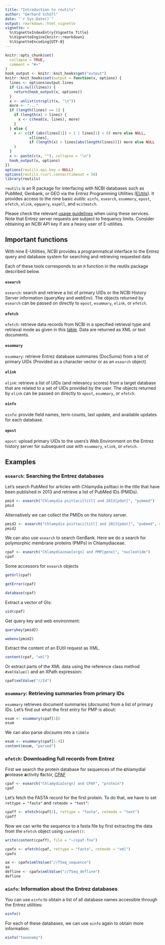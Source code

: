 ```yaml
---
title: "Introduction to reutils"
author: "Gerhard Schöfl"
date: "`r Sys.Date()`"
output: rmarkdown::html_vignette
vignette: >
  %\VignetteIndexEntry{Vignette Title}
  %\VignetteEngine{knitr::rmarkdown}
  %\VignetteEncoding{UTF-8}
---
```


```r
knitr::opts_chunk$set(
  collapse = TRUE,
  comment = "#>"
)
hook_output <- knitr::knit_hooks$get("output")
knitr::knit_hooks$set(output = function(x, options) {
  lines <- options$output.lines
  if (is.null(lines)) {
    return(hook_output(x, options))
  }
  x <- unlist(strsplit(x, "\n"))
  more <- "..."
  if (length(lines) == 1) {
    if (length(x) > lines) {
      x <- c(head(x, lines), more)
    }
  } else {
    x <- c(if (abs(lines[1]) > 1 | lines[1] < 0) more else NULL,
           x[lines],
           if (length(x) > lines[abs(length(lines))]) more else NULL
    )
  }
  x <- paste(c(x, ""), collapse = "\n")
  hook_output(x, options)
}) 
options(reutils.api.key = NULL)
options(reutils.rcurl.connecttimeout = 50)
library(reutils)
```

`reutils` is an R package for interfacing with NCBI databases such as PubMed,
Genbank, or GEO via the Entrez Programming Utilities
([EUtils](https://www.ncbi.nlm.nih.gov/books/NBK25501/)). It provides access to the
nine basic *eutils*: `einfo`, `esearch`, `esummary`, `epost`, `efetch`, `elink`,
`egquery`, `espell`, and `ecitmatch`.

Please check the relevant
[usage guidelines](https://www.ncbi.nlm.nih.gov/books/NBK25497/#chapter2.Usage_Guidelines_and_Requiremen)
when using these services. Note that Entrez server requests are subject to frequency limits.
Consider obtaining an NCBI API key if are a heavy user of E-utilities.

## Important functions ##

With nine E-Utilities, NCBI provides a programmatical interface to the Entrez query and database system for searching and retrieving requested data

Each of these tools corresponds to an `R` function in the reutils package described below.

#### `esearch` ####

`esearch`: search and retrieve a list of primary UIDs or the NCBI History
Server information (queryKey and webEnv). The objects returned by `esearch`
can be passed on directly to `epost`, `esummary`, `elink`, or `efetch`.


#### `efetch` ####

`efetch`: retrieve data records from NCBI in a specified retrieval type
and retrieval mode as given in this
[table](https://www.ncbi.nlm.nih.gov/books/NBK25499/table/chapter4.T._valid_values_of__retmode_and/?report=objectonly). Data are returned as XML or text documents.

#### `esummary` ####

`esummary`: retrieve Entrez database summaries (DocSums) from a list of primary UIDs (Provided as a character vector or as an `esearch` object)

#### `elink` ####

`elink`: retrieve a list of UIDs (and relevancy scores) from a target database
that are related to a set of UIDs provided by the user. The objects returned by
`elink` can be passed on directly to `epost`, `esummary`, or `efetch`.

#### `einfo` ####

`einfo`: provide field names, term counts, last update, and available updates
for each database.

#### `epost` ####

`epost`: upload primary UIDs to the users's Web Environment on the Entrez
history server for subsequent use with `esummary`, `elink`, or `efetch`.


## Examples

### `esearch`: Searching the Entrez databases ###

Let's search PubMed for articles with Chlamydia psittaci in the title that have
been published in 2013 and retrieve a list of PubMed IDs (PMIDs).

```r
pmid <- esearch("Chlamydia psittaci[titl] and 2013[pdat]", "pubmed")
pmid
```

Alternatively we can collect the PMIDs on the history server.

```r
pmid2 <- esearch("Chlamydia psittaci[titl] and 2013[pdat]", "pubmed", usehistory = TRUE)
pmid2
```

We can also use `esearch` to search GenBank. Here we do a search for polymorphic
membrane proteins (PMPs) in Chlamydiaceae.

```r
cpaf <- esearch("Chlamydiaceae[orgn] and PMP[gene]", "nucleotide")
cpaf
```

Some accessors for `esearch` objects

```r
getUrl(cpaf)
```


```r
getError(cpaf)
```

```r
database(cpaf)
```

Extract a vector of GIs:

```r
uid(cpaf)
```

Get query key and web environment:

```r
querykey(pmid2)

```

```r
webenv(pmid2)
```

Extract the content of an EUtil request as XML.

```r
content(cpaf, "xml")
```

Or extract parts of the XML data using the reference class method `#xmlValue()`
and an XPath expression:

```r
cpaf$xmlValue("//Id")
```

### `esummary`: Retrieving summaries from primary IDs ###

`esummary` retrieves document summaries (*docsum*s) from a list of primary IDs.
Let's find out what the first entry for PMP is about:

```r
esum <- esummary(cpaf[1])
esum
```

We can also parse *docsum*s into a `tibble`

```r
esum <- esummary(cpaf[1:4])
content(esum, "parsed")
```

### `efetch`: Downloading full records from Entrez ###

First we search the protein database for sequences of the 
**c**hlamydial **p**rotease **a**ctivity **f**actor, 
[CPAF](http://dx.doi.org/10.1016/j.tim.2009.07.007)

```r
cpaf <- esearch("Chlamydia[orgn] and CPAF", "protein")
cpaf
```

Let's fetch the FASTA record for the first protein. To do that, we have to
set `rettype = "fasta"` and `retmode = "text"`:

```r
cpaff <- efetch(cpaf[1], rettype = "fasta", retmode = "text")
cpaff
```

Now we can write the sequence to a fasta file by first extracting the data from
the `efetch` object using `content()`:

```r
write(content(cpaff), file = "~/cpaf.fna")
```

```r
cpafx <- efetch(cpaf, rettype = "fasta", retmode = "xml")
cpafx
```

```r
aa <- cpafx$xmlValue("//TSeq_sequence")
aa
defline <- cpafx$xmlValue("//TSeq_defline")
defline
```

### `einfo`: Information about the Entrez databases ###

You can use `einfo` to obtain a list of all database names accessible through
the Entrez utilities:

```r
einfo()
```

For each of these databases, we can use `einfo` again to obtain more information:

```r
einfo("taxonomy")
```
